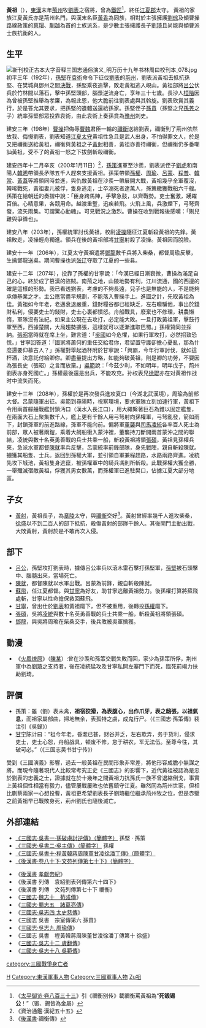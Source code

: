 '''黃祖'''（{{bd|？||208年|catIdx=Huang黃}}），[[東漢|東漢]]末年[[荊州_(古代)|荊州]]牧[[劉表|劉表]]之宿將，曾為[[鐵匠|鐵匠]]<ref>《[[s:太平御覽/0833|太平御览·卷八百三十三]]》引《禰衡别传》載禰衡罵黃祖為“'''死锻锡公'''！”（锻、錫皆為金屬）</ref>，終任[[江夏郡|江夏郡]]太守。
{{東亞男性歷史人物
|名稱 =黃祖
|身份 =江夏郡太守
|國家 =东汉
|時代 =東漢末年
|主君 =[[劉表|劉表]]
|屆數 =
|最高職務 =江夏郡太守
|前任 =
|繼任 =
|圖片名稱 =
|圖片大小 = 
|圖片說明 = 
|氏 =
|姓 =
|名 =
|姓名 =黃祖
|字 =
|號=
|名乘 = 
|官職 =
|封爵 =
|封號 =
|位階 =
|御稱號 = 
|宮號1 = 
|宮號2 = 
|封地 =
|神號 =
|尊號 =
|族裔 = 漢
|信仰 = 
|旗籍 = 
|氏族 =
|籍貫 =
|本貫 = 
|祖籍 =
|本籍 =
|出身地 =
|府邸 =
|世系 = 
|初名 =
|乳名 = 
|幼名 = 
|兒名 = 
|童名 = 
|小字 =
|別名 =
|法號 =
|院號 =
|其他名號 =
|出生日期 =
|出生地點 =
|婚年 =
|逝世日期 =208年
|逝世地點 =[[江夏|江夏]]
|廟號 =
|諡號 =
|墓葬 =
|祠廟 =
|父親 =
|嫡母 =
|母親 =
|繼父=
|繼母=
|養父=
|養母=
|猶父= 
|烏帽子親= 
|元配 =
|正室 =
|妻 =
|繼室 =
|平妻 =
|側室 =
|元配之父 =
|元配之嫡母 =
|元配之母 =
|正室之父 =
|正室之嫡母 =
|正室之母 =
|妻之父 =
|妻之嫡母 =
|妻之母 =
|繼室之父 =
|繼室之嫡母 =
|繼室之母 =
|平妻之父 =
|平妻之嫡母 =
|平妻之母 =
|兄弟 =
|姊妹 =
|嫡兄弟 =
|嫡姊妹 =
|庶兄弟 =
|庶姊妹 =
|同胞兄弟 =
|同胞姊妹 =
|異母兄弟 =
|異母姊妹 =
|異父兄弟 =
|異父姊妹 =
|繼兄弟 =
|繼姊妹 =
|子 =長子[[黃射|黃射]]
|女 =
|嫡子 =
|嫡女 =
|庶子 =
|庶女 =
|養子 =
|養女 =
|猶子 = 
|婿養子 = 
|烏帽子子 = 
|繼子 =
|繼女 =
|其他親屬 =
|出身 = 
|功名 = 
|經歷 = 
|著作 =
|注釋 =
}}
黃祖的家族江夏黃氏亦是荊州名門，與漢末名臣[[黃香|黃香]]為同族，相對於主張擁護[[刘琮_(刘表之子)|劉琮]]及傾曹操路線政策的[[蔡瑁|蔡瑁]]、[[蒯越|蒯越]]為首的士族派系，是少數主張擁護長子[[劉琦|劉琦]]且尚能與傾曹派士族抗衡的人。

== 生平 ==
[[File:新刊校正古本大字音释三国志通俗演义_明万历十九年书林周曰校刊本_078.jpg|thumb]]
初平三年（192年），[[孫堅|孫堅]]在[[袁術|袁術]]命令下征伐[[劉表|劉表]]的[[荆州_(古代)|荊州]]，劉表派黃祖去抵抗孫堅、在樊城與鄧州之間[[襄阳之战|決戰]]，孫堅乘夜追擊，敗走黃祖逃入峴山。黃祖部將[[吕公_(刘表属下)|呂公]]伏兵於竹林間以落石，擊中孫堅頭部，腦漿逆流身亡，享年三十七歲。長沙人[[桓階|桓階]]因為曾被孫堅推舉為孝廉，為報此恩，他大膽前往劉表處與其斡旋。劉表欣賞其義行，於是答允其要求，把孫堅的遺體送還給孫家。孫堅侄子[[孫賁|孫賁]]（孫堅之兄[[孫羌|孫羌]]之子）統率孫堅部眾投靠袁術，由此袁術上奏孫賁為[[豫州_(古代)|豫州]]刺史。

建安三年（198年）[[曹操|曹操]]把侮辱[[曹魏|曹魏]]君臣一輪的[[禰衡|禰衡]]送給劉表，禰衡到了荊州依然故我、侮慢劉表，劉表知道[[江夏郡|江夏]][[太守|太守]]黄祖性急且是武人出身，不怕得罪文人，於是又把禰衡送給黃祖，禰衡與黃祖之子[[黃射|黃射]]相善，黃祖亦善待禰衡，但禰衡仍多番嘲訕黃祖，受不了的黃祖一怒之下拔劍斬殺禰衡。

建安四年十二月辛亥（200年1月11日）<ref>《資治通鑑·漢紀五十五》</ref>，[[孫策|孫策]]進軍至沙羨，劉表派侄子[[刘虎_(东汉)|劉虎]]和南陽人[[韩晞_(东汉)|韓晞]]帶領長矛隊五千人趕來支援黃祖。孫策帶領[[孫權|孫權]]、[[周瑜|周瑜]]、[[呂蒙|呂蒙]]、[[程普|程普]]、[[韓當|韓當]]、[[黃蓋|黃蓋]]等將領同時並進，與仇敵黃祖在沙羨一帶展開大戰，黃祖幾乎全軍覆沒，韓唏戰死，黃祖妻儿被俘，隻身逃走，士卒溺死者達萬人，孫策繳獲戰船六千艘。孫策在給朝廷的奏摺中說：「臣身跨馬陣，手擊急鼓，以齊戰勢。吏士奮激，踴躍百倍。心精意果，各競用命。越渡重塹，迅疾若飛。火飛上風，兵激煙下，弓弩齊發，流矢雨集。可謂驚心動魄」。可見戰況之激烈。曹操在收到戰報後感嘆：「猘兒難與爭鋒也」。

建安八年（203年），孫權統軍討伐黃祖，校尉[[凌操|凌操]]隨征江夏斬殺黃祖的先鋒。黃祖敗走，凌操輕舟獨進。領兵在後的黃祖部將[[甘寧|甘寧]]射殺了凌操。黃祖因而脫險。

建安十一年（206年），江夏太守黃祖遣將[[鄧龍|鄧龍]]數千兵將入柴桑，都督周瑜反擊，生擒鄧龍送吳。期间曹操也派[[张辽|张辽]]夺取了江夏的一些县。

建安十二年（207年），投靠了孫權的甘寧說：「今漢已經日漸衰微，曹操為滿足自己的心，終於成了篡漢的盜賊。南荊之地，山陵地勢有利，江川流通，國的西邊的確是這樣的形勢。我已看透劉表，考慮的不夠長遠，兒子也是無能的人，不是能夠承傳基業之才。主公應當盡早規劃，不能落入曹操手上。進圖之計，先取黃祖為佳。黃祖如今年老，老邁衰退嚴重，錢財糧谷都已經缺乏，左右矇騙他，事出於錢財私利，侵要吏士的錢財，吏士心裏都憤怒。舟船戰具，廢棄也不修理，耕農懶惰，軍隊沒有法紀。如果主公現在去攻打，必定能大敗。一旦打敗黃祖軍，擊鼓行軍至西，西據楚關，大局趨勢擴張，這樣就可以逐漸進取巴蜀。」孫權贊同並採納。[[張昭|張昭]]當時就在席上坐，難言道：「[[孫吳|吳國]]如今危懼，如果行軍攻打，必然招致恐慌。」甘寧回答道：「國家將蕭何的重任交給君你，君留置守護卻擔心憂亂，那為什麼還要仰慕古人？」孫權對舉起酒杯附於甘寧說：「興霸，今年行軍討伐，就如這杯酒，決意託付給卿你。卿盡量提出方略，如能夠破黃祖，則是卿的功勞，不要因為張長史（張昭）之言而放棄。」[[吳範|吳範]]說：「今茲少利，不如明年，明年戊子，荊州劉表亦身死國亡。」孫權最後還是出兵，不能攻克。孙权表兄[[徐琨_(東漢)|徐琨]]亦在对黄祖作战时中流矢而死。

建安十三年（208年），孫權於是再次發兵進攻夏口（今湖北武漢境），周瑜為前部大督。呂蒙隨軍出征。吳範到尋陽時，視察環境，要求軍隊立刻加速行軍，黃祖下令用兩首艨艟戰艦封鎖沔口（漢水入長江口），用大繩繫著巨石為錐以固定艦隻，在兩面大石上聚集數千人，艦上更有千餘人用弓弩射向孫權軍，弓弩亂發，箭如雨下，封鎖孫軍的前進路線，孫軍不能向前。偏將軍[[董襲|董襲]]與[[司馬|司馬]][[凌統|凌統]]各率百人死士為前部，眾人被著兩鎧，乘着大舸船衝入蒙沖裡，董襲持刀斷開兩首蒙沖之間的聯結，凌統與數十名英勇善戰的兵士共乘一船，斬殺黃祖將領[[張碩|張碩]]，黃祖見孫權兵來，急派水軍都督[[陳就|陳就]]率兵反擊，呂蒙統率前鋒部隊，身先戰陣，親自斬殺陳就。擄獲其船隻、士兵。返回到孫權大軍，並引領自軍兼程趕路，水路兩路齊進。凌統先攻下城池，黃祖隻身逃竄，被孫權軍中的騎兵馮則所斬殺。此戰孫權大獲全勝，一舉殲滅宿敵黃祖，俘獲其男女數萬，而孫權軍已進駐樊口，佔據江夏大部分地區。

== 子女 ==
*[[黃射|黃射]]，黃祖長子，為[[章陵|章陵]]太守，與[[禰衡|禰衡]]交好<ref>《[[后汉书|後漢書]]·禰衡傳》</ref>。黃射曾經率幾千人進攻柴桑，[[徐盛|徐盛]]以不到二百人的部下抵抗，殺傷黃射的部隊千餘人。其後開門主動出戰，大敗黃射，黃射於是不敢再次入侵。

==部下==
*[[吕公_(刘表属下)|呂公]]，孫堅攻打劉表時，據傳呂公率兵以滾木雷石擊打孫堅軍，[[孫堅|孫堅]]被石頭擊中、腦髓出來，當場死亡。
*[[陳就|陳就]]，都督陳就以水軍出戰。呂蒙為前鋒，親自斬殺陳就。
*[[蘇飛|蘇飛]]，任江夏都督。與[[甘寧|甘寧]]為好友，助甘寧逃離黃祖勢力。後孫權打算將蘇飛處斬，甘寧以性命擔保救回蘇飛。
*[[甘寧|甘寧]]，曾出仕於[[劉表|劉表]]和黃祖麾下，但不被重用，後轉投[[孫權|孫權]]麾下。
*[[黃祖#部下|張碩]]，吳將[[凌統|凌統]]與數十名英勇善戰的兵士共乘一船，斬殺黃祖將領張碩。
*[[鄧龍|鄧龍]]，與吳將周瑜在柴桑交手，後兵敗被吳軍擒獲。

==動漫==
* 《[[火鳳燎原|火鳳燎原]]》（[[陳某|陳某]]）:曾在沙羡和孫策交戰失敗而回，家少為孫策所俘，荆州軍中為[[劉琦|劉琦]]之支持者，後在凌統猛攻及甘寧私開左寨門下而死，臨死前竭力扶助劉琦。

== 評價 ==
*孫策：雖（劉）表未禽，'''祖宿狡猾，為表腹心，出作爪牙，表之鴟張，以祖氣息'''，而祖家屬部曲，掃地無余，表孤特之虜，成鬼行尸。（《三國志·孫策傳》裴注引《吳錄》）
*[[甘宁|甘宁]]陈计曰：“祖今年老，昏耄已甚，财谷并乏，左右欺弄，务于货利，侵求吏士，吏士心怨，舟船战具，顿废不修，怠于耕农，军无法伍。至尊今往，其破可必。”（《三国志吴书甘宁传》）

受到《三國演義》影響，過去一般黃祖在民間形象非常差，將他形容成膽小無謀之將。而現今隨著現代人比較常考究正史《三國志》的影響下，近代黃祖被認為是忠於劉表的忠義之士，證據就在於十幾年之間黃祖力抗孫氏一族不曾退縮倒戈，事實上黃祖個性相當有毅力，儘管屢戰屢敗也依舊鎮守江夏。雖然同為荊州世家，但相比蒯蔡兩家一心想投曹，黃祖更希望劉表長子劉琦繼位繼承荊州牧之位，但是赤壁之前黃祖早已戰敗身死，荊州劉氏也隨後滅亡。

== 外部連結 ==
*[http://www.guoxue.com/shibu/24shi/sangzz/sgzz_046.htm 《三國志·吳書一·孫破虜討逆傳》（簡體字）]  孫堅 · 孫策
*[http://www.guoxue.com/shibu/24shi/sangzz/sgzz_047.htm 《三國志·吳書二·吳主傳》（簡體字）] 孫權
*[http://www.guoxue.com/shibu/24shi/sangzz/sgzz_055.htm 《三國志·吳書十·程黃韓蔣周陳董甘凌徐潘丁傳》（簡體字）]
*[http://www.guoxue.com/shibu/24shi/hhansu/hhsu_089.htm 《後漢書·卷八十下·文苑列傳第七十下》（簡體字）]

*《[[後漢書|後漢書]] [[s:後漢書/卷9|孝獻帝紀]]》
*《後漢書 列傳　袁紹劉表列傳第六十四下》
*《後漢書 列傳　文苑列傳第七十下 禰衡》
*《[[三國志|三國志]]·[[s:三國志/卷10#荀彧|魏志十　荀彧傳]]》
*《[[s:三國志/卷35|三國志·蜀志五　諸葛亮傳]]》
*《[[s:三國志/卷49#太史慈|三國志·吳志四 太史慈傳]]》
*《三國志 吳書　宗室傳第六 孫賁》
*《[[s:三國志/卷54#周瑜|三國志·吳志九 周瑜傳]]》
*《三國志 吳書　程黃韓蔣周陳董甘淩徐潘丁傳第十 徐盛》
*《[[s:三國志/卷57#虞翻|三國志·吳志十二 虞翻傳]]》
*《[[s:三國志/卷63|三國志·吳志十八 吳範傳]]》


{{DEFAULTSORT:Huang黃祖}}

[[Category:东汉太守|H]]
[[Category:東漢軍事人物|Category:東漢軍事人物]]
[[Category:三國軍事人物|Category:三國軍事人物]]
[[category:三國戰爭身亡者|category:三國戰爭身亡者]]
[[Category:黄姓|Zu祖]]